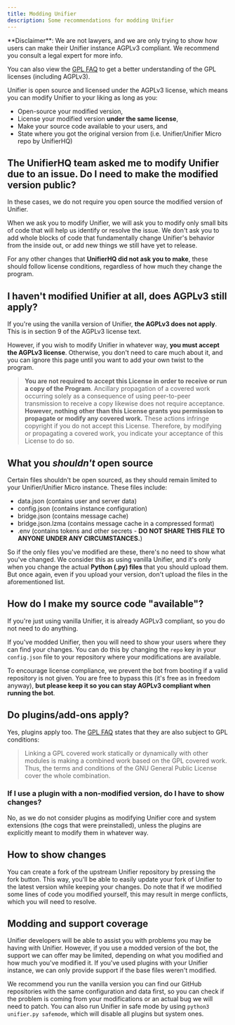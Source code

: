 ```yaml
---
title: Modding Unifier
description: Some recommendations for modding Unifier
---
```


<Warning>
  **Disclaimer**: We are not lawyers, and we are only trying to show how users can make their Unifier instance AGPLv3 compliant. We recommend you consult a legal expert for more info.

  You can also view the [GPL FAQ](https://www.gnu.org/licenses/gpl-faq.en.html) to get a better understanding of the GPL licenses (including AGPLv3).
</Warning>

Unifier is open source and licensed under the AGPLv3 license, which means you can modify Unifier to your liking as long as you:

- Open-source your modified version,
- License your modified version **under the same license**,
- Make your source code available to your users, and
- State where you got the original version from (i.e. Unifier/Unifier Micro repo by UnifierHQ)

## The UnifierHQ team asked me to modify Unifier due to an issue. Do I need to make the modified version public?

In these cases, we do not require you open source the modified version of Unifier.

When we ask you to modify Unifier, we will ask you to modify only small bits of code that will help us identify or resolve the issue. We don't ask you to add whole blocks of code that fundamentally change Unifier's behavior from the inside out, or add new things we still have yet to release.

For any other changes that **UnifierHQ did not ask you to make**, these should follow license conditions, regardless of how much they change the program.

## I haven't modified Unifier at all, does AGPLv3 still apply?

If you're using the vanilla version of Unifier, **the AGPLv3 does not apply**. This is in section 9 of the AGPLv3 license text.

However, if you wish to modify Unifier in whatever way, **you must accept the AGPLv3 license**. Otherwise, you don't need to care much about it, and you can ignore this page until you want to add your own twist to the program.

> **You are not required to accept this License in order to receive or run a copy of the Program**. Ancillary propagation of a covered work occurring solely as a consequence of using peer-to-peer transmission to receive a copy likewise does not require acceptance. **However, nothing other than this License grants you permission to propagate or modify any covered work.** These actions infringe copyright if you do not accept this License. Therefore, by modifying or propagating a covered work, you indicate your acceptance of this License to do so.

## What you _shouldn't_ open source

Certain files shouldn't be open sourced, as they should remain limited to your Unifier/Unifier Micro instance. These files include:

- data.json (contains user and server data)
- config.json (contains instance configuration)
- bridge.json (contains message cache)
- bridge.json.lzma (contains message cache in a compressed format)
- .env (contains tokens and other secrets - **DO NOT SHARE THIS FILE TO ANYONE UNDER ANY CIRCUMSTANCES.**)

So if the only files you've modified are these, there's no need to show what you've changed. We consider this as using vanilla Unifier, and it's only when you change the actual **Python (.py) files** that you should upload them. But once again, even if you upload your version, don't upload the files in the aforementioned list.

## How do I make my source code "available"?

If you're just using vanilla Unifier, it is already AGPLv3 compliant, so you do not need to do anything.

If you've modded Unifier, then you will need to show your users where they can find your changes. You can do this by changing the `repo` key in your `config.json` file to your repository where your modifications are available.

To encourage license compliance, we prevent the bot from booting if a valid repository is not given. You are free to bypass this (it's free as in freedom anyway), **but please keep it so you can stay AGPLv3 compliant when running the bot**.

## Do plugins/add-ons apply?

Yes, plugins apply too. The [GPL FAQ](https://www.gnu.org/licenses/gpl-faq.en.html#GPLStaticVsDynamic) states that they are also subject to GPL conditions:

> Linking a GPL covered work statically or dynamically with other modules is making a combined work based on the GPL covered work. Thus, the terms and conditions of the GNU General Public License cover the whole combination.

### If I use a plugin with a non-modified version, do I have to show changes?

No, as we do not consider plugins as modifying Unifier core and system extensions (the cogs that were preinstalled), unless the plugins are explicitly meant to modify them in whatever way.

## How to show changes

You can create a fork of the upstream Unifier repository by pressing the fork button. This way, you'll be able to easily update your fork of Unifier to the latest version while keeping your changes. Do note that if we modified some lines of code you modified yourself, this may result in merge conflicts, which you will need to resolve.

## Modding and support coverage

Unifier developers will be able to assist you with problems you may be having with Unifier. However, if you use a modded version of the bot, the support we can offer may be limited, depending on what you modified and how much you've modified it. If you've used plugins with your Unifier instance, we can only provide support if the base files weren't modified.

We recommend you run the vanilla version you can find our GitHub repositories with the same configuration and data first, so you can check if the problem is coming from your modifications or an actual bug we will need to patch. You can also run Unifier in safe mode by using `python3 unifier.py safemode`, which will disable all plugins but system ones.